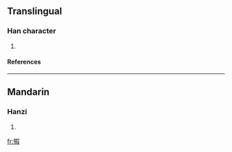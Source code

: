 ==Translingual==
===Han character===
{{Han char|rn=93|rad=牛|as=09|sn=13|four=2754<sub>7</sub>|canj=竹手口尸水 (HQRSE)}}
# {{defn|Han|sort=牛09}}
====References====
{{Han ref|kx=0702.180|dkj=20077|dj=1115.230|hdz=31816.150|uh=728C|ud=29324|bh=DEA6|bd=56998}}

----
==Mandarin==
===Hanzi===
{{cmn-hanzi|pin=[[jiā]] ([[jia1]])|wg=chia<sup>1</sup>}}
# {{defn|Mandarin}}

[[fr:犌]]